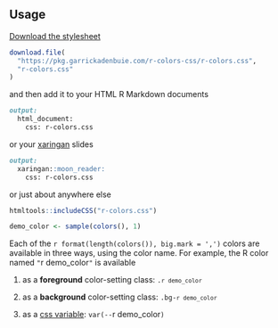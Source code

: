 ## Usage

[Download the stylesheet](r-colors.css) 

```r
download.file(
  "https://pkg.garrickadenbuie.com/r-colors-css/r-colors.css",
  "r-colors.css"
)
```

and then add it to your HTML R Markdown documents

````markdown
output: 
  html_document:
    css: r-colors.css
````

or your [xaringan](https://slides.yihui.org/xaringan) slides

````markdown
output: 
  xaringan::moon_reader:
    css: r-colors.css
````

or just about anywhere else

```r
htmltools::includeCSS("r-colors.css")
```

```r
demo_color <- sample(colors(), 1)
```


Each of the 
`r format(length(colors()), big.mark = ',')` colors 
are available in three ways,
using the color name.
For example, 
the R color named
`"`r demo_color`"`
is available

1. as a **foreground** color-setting class: <code>.`r demo_color`</code>

1. as a **background** color-setting class: <code>.bg-`r demo_color`</code>

1. as a [css variable](https://developer.mozilla.org/en-US/docs/Web/CSS/--*): `var(--`r demo_color`)`
